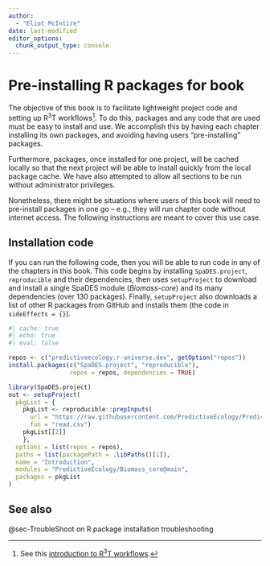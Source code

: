 ```yaml
---
author:
  - "Eliot McIntire"
date: last-modified
editor_options:
  chunk_output_type: console
---
```


# Pre-installing R packages for book

The objective of this book is to facilitate lightweight project code and
setting up R^3^T workflows[^1]. To do this, packages and any code that
are used must be easy to install and use. We accomplish this by having
each chapter installing its own packages, and avoiding having users
"pre-installing" packages.

Furthermore, packages, once installed for one project, will be cached
locally so that the next project will be able to install quickly from
the local package cache. We have also attempted to allow all sections to
be run without administrator privileges.

Nonetheless, there might be situations where users of this book will
need to pre-install packages in one go – e.g., they will run chapter
code without internet access. The following instructions are meant to
cover this use case.

## Installation code

If you can run the following code, then you will be able to run code in
any of the chapters in this book. This code begins by installing `SpaDES.project`, 
`reproducible` and their dependencies, then uses `setupProject` to 
download and install a single SpaDES module (*Biomass-core*) and its many 
dependencies (over 130 packages). Finally, `setupProject` also downloads a
list of other R packages from GitHub and installs them (the code in `sideEffects = {}`).

```r
#| cache: true
#| echo: true
#| eval: false

repos <- c("predictiveecology.r-universe.dev", getOption("repos"))
install.packages(c("SpaDES.project", "reproducible"),
                 repos = repos, dependencies = TRUE)

library(SpaDES.project)
out <- setupProject(
  pkgList = {
    pkgList <- reproducible::prepInputs(
      url = "https://raw.githubusercontent.com/PredictiveEcology/PredictiveEcology.org/14-fix-webpage-build/training/R/pkgList.csv",
      fun = "read.csv")
    pkgList[[2]]
    },
  options = list(repos = repos),
  paths = list(packagePath = .libPaths()[1]),
  name = "Introduction",
  modules = "PredictiveEcology/Biomass_core@main",
  packages = pkgList
)

```

## See also

@sec-TroubleShoot on R package installation troubleshooting

[^1]: See this [introduction to R^3^T
    workflows](https://ceresbarros.github.io/reproducible-workflowsWS/presentations/20230712_BESMacroSIG2023_ReproducibleWorkflowsWS.pdf).
